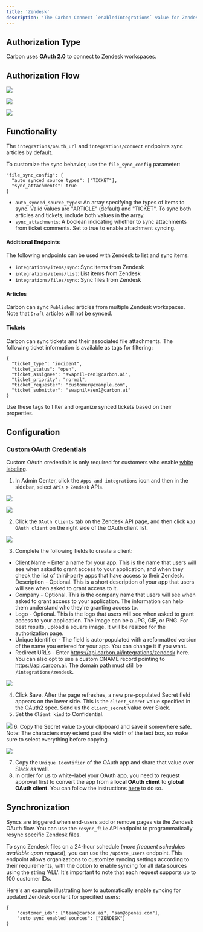 ```yaml
---
title: 'Zendesk'
description: 'The Carbon Connect `enabledIntegrations` value for Zendesk is `ZENDESK`.'
---
```


## Authorization Type

Carbon uses **[OAuth 2.0](https://developers.Zendesk.com/building-apps/docs/setting-up-oauth)** to connect to Zendesk workspaces.

## Authorization Flow

![](https://i.ibb.co/Zc1sh5Q/Screen-Shot-2023-09-14-at-5-25-02-PM.png)

![](https://i.ibb.co/DKqsbFC/Screen-Shot-2023-09-14-at-10-40-28-AM.png)

![](https://i.ibb.co/Vw6bF82/Screen-Shot-2023-09-14-at-10-37-47-AM.png)

## Functionality
The `integrations/oauth_url` and `integrations/connect` endpoints sync articles by default.

To customize the sync behavior, use the `file_sync_config` parameter:

```
"file_sync_config": {
  "auto_synced_source_types": ["TICKET"],
  "sync_attachments": true
}
```

- `auto_synced_source_types`: An array specifying the types of items to sync. Valid values are "ARTICLE" (default) and "TICKET". To sync both articles and tickets, include both values in the array.
- `sync_attachments`: A boolean indicating whether to sync attachments from ticket comments. Set to true to enable attachment syncing.

#### Additional Endpoints
The following endpoints can be used with Zendesk to list and sync items:
- `integrations/items/sync`: Sync items from Zendesk
- `integrations/items/list`: List items from Zendesk
- `integrations/files/sync`: Sync files from Zendesk
#### Articles
Carbon can sync `Published` articles from multiple Zendesk workspaces. Note that `Draft` articles will not be synced.
#### Tickets
Carbon can sync tickets and their associated file attachments. The following ticket information is available as tags for filtering:

```
{
  "ticket_type": "incident",
  "ticket_status": "open",
  "ticket_assignee": "swapnil+zen1@carbon.ai",
  "ticket_priority": "normal",
  "ticket_requester": "customer@example.com",
  "ticket_submitter": "swapnil+zen1@carbon.ai"
}
```

Use these tags to filter and organize synced tickets based on their properties.

## Configuration

### Custom OAuth Credentials

<Warning>Custom OAuth credentials is only required for customers who enable [white labeling](/learn/customize/whitelabel).</Warning>

1. In Admin Center, click the `Apps and integrations` icon and then in the sidebar, select `APIs` > `Zendesk` APIs.

![](https://i.ibb.co/3cXNwRj/Screen-Shot-2023-09-14-at-9-05-14-AM.png)

![](https://i.ibb.co/wzvZ9jS/Screen-Shot-2023-09-13-at-5-08-26-PM.png)

2. Click the `OAuth Clients` tab on the Zendesk API page, and then click `Add OAuth client` on the right side of the OAuth client list.

![](https://i.ibb.co/djnzwcx/Screen-Shot-2023-09-13-at-5-06-46-PM.png)

3. Complete the following fields to create a client:
- Client Name - Enter a name for your app. This is the name that users will see when asked to grant access to your application, and when they check the list of third-party apps that have access to their Zendesk.
Description - Optional. This is a short description of your app that users will see when asked to grant access to it.
- Company - Optional. This is the company name that users will see when asked to grant access to your application. The information can help them understand who they're granting access to.
- Logo - Optional. This is the logo that users will see when asked to grant access to your application. The image can be a JPG, GIF, or PNG. For best results, upload a square image. It will be resized for the authorization page.
- Unique Identifier - The field is auto-populated with a reformatted version of the name you entered for your app. You can change it if you want.
- Redirect URLs - Enter https://api.carbon.ai/integrations/zendesk here. You can also opt to use a custom CNAME record pointing to https://api.carbon.ai. The domain path must still be `/integrations/zendesk`.

![](https://i.ibb.co/yPqPzbD/Screen-Shot-2023-09-13-at-5-15-35-PM.png)

4. Click Save. After the page refreshes, a new pre-populated Secret field appears on the lower side. This is the `client_secret` value specified in the OAuth2 spec. Send us the `client_secret` value over Slack.
5. Set the `Client kind` to Confidential.

![](https://imagedelivery.net/_sHUUMiZokZ59YDFOZEZTw/53254da7-593b-4bc8-d603-912c2b42fc00/public)
6. Copy the Secret value to your clipboard and save it somewhere safe. Note: The characters may extend past the width of the text box, so make sure to select everything before copying.

![](https://i.ibb.co/Db8TQDJ/Screen-Shot-2023-09-13-at-5-21-34-PM.png)

7. Copy the `Unique Identifier` of the OAuth app and share that value over Slack as well.
8. In order for us to white-label your OAuth app, you need to request approval first to convert the app from a **local OAuth client** to **global OAuth client**. You can follow the instructions [here](https://developer.zendesk.com/documentation/marketplace/building-a-marketplace-app/set-up-a-global-oauth-client) to do so.

## Synchronization

Syncs are triggered when end-users add or remove pages via the Zendesk OAuth flow. You can use the `resync_file` API endpoint to programmatically resync specific Zendesk files.

To sync Zendesk files on a 24-hour schedule (_more frequent schedules available upon request_), you can use the `/update_users` endpoint. This endpoint allows organizations to customize syncing settings according to their requirements, with the option to enable syncing for all data sources using the string 'ALL'. It's important to note that each request supports up to 100 customer IDs.

Here's an example illustrating how to automatically enable syncing for updated Zendesk content for specified users:

```
{
    "customer_ids": ["team@carbon.ai", "sam@openai.com"],
    "auto_sync_enabled_sources": ["ZENDESK"]
} 